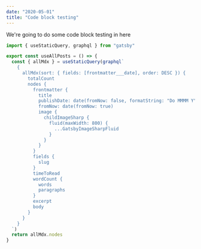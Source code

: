 ```yaml
---
date: "2020-05-01"
title: "Code block testing"
---
```


We're going to do some code block testing in here

```js
import { useStaticQuery, graphql } from "gatsby"

export const useAllPosts = () => {
  const { allMdx } = useStaticQuery(graphql`
    {
      allMdx(sort: { fields: [frontmatter___date], order: DESC }) {
        totalCount
        nodes {
          frontmatter {
            title
            publishDate: date(fromNow: false, formatString: "Do MMMM Y")
            fromNow: date(fromNow: true)
            image {
              childImageSharp {
                fluid(maxWidth: 800) {
                  ...GatsbyImageSharpFluid
                }
              }
            }
          }
          fields {
            slug
          }
          timeToRead
          wordCount {
            words
            paragraphs
          }
          excerpt
          body
        }
      }
    }
  `)
  return allMdx.nodes
}
```
